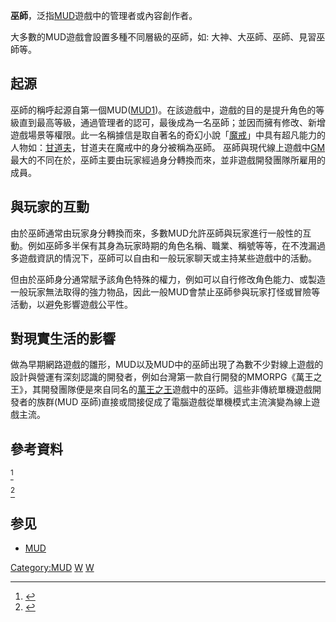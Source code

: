 {{refimprove|time=2012-02-01T11:48:30+00:00}}
'''巫師'''，泛指[[MUD|MUD]]遊戲中的管理者或內容創作者。

大多數的MUD遊戲會設置多種不同層級的巫師，如: 大神、大巫師、巫師、見習巫師等{{R|ES2-wizard-commands}}。

== 起源 ==
巫師的稱呼起源自第一個MUD([[MUD1|MUD1]])。在該遊戲中，遊戲的目的是提升角色的等級直到最高等級，通過管理者的認可，最後成為一名巫師；並因而擁有修改、新增遊戲場景等權限。此一名稱據信是取自著名的奇幻小說「[[魔戒|魔戒]]」中具有超凡能力的人物如：[[甘道夫|甘道夫]]，甘道夫在魔戒中的身分被稱為巫師。
巫師與現代線上遊戲中[[遊戲主持者|GM]]最大的不同在於，巫師主要由玩家經過身分轉換而來，並非遊戲開發團隊所雇用的成員。

== 與玩家的互動 ==
由於巫師通常由玩家身分轉換而來，多數MUD允許巫師與玩家進行一般性的互動。例如巫師多半保有其身為玩家時期的角色名稱、職業、稱號等等，在不洩漏過多遊戲資訊的情況下，巫師可以自由和一般玩家聊天或主持某些遊戲中的活動。

但由於巫師身分通常賦予該角色特殊的權力，例如可以自行修改角色能力、或製造一般玩家無法取得的強力物品，因此一般MUD會禁止巫師參與玩家打怪或冒險等活動，以避免影響遊戲公平性。

== 對現實生活的影響 ==
做為早期網路遊戲的雛形，MUD以及MUD中的巫師出現了為數不少對線上遊戲的設計與營運有深刻認識的開發者，例如台灣第一款自行開發的MMORPG《萬王之王》{{R|雷爵簡介}}，其開發團隊便是來自同名的[[萬王之王_(1996年遊戲)|萬王之王]]遊戲中的巫師。這些非傳統單機遊戲開發者的族群(MUD 巫師)直接或間接促成了電腦遊戲從單機模式主流演變為線上遊戲主流。

== 參考資料 ==
<references>

<ref name="ES2-wizard-commands">{{cite web
 | url = http://es2.muds.net/mudlib/
 | title = ES2 mudlib 巫師命令
 | date = 2002
 | publisher = ES2 官方網站
 | quote = 目前 ES2 mudlib 將指令物件依照使用權限高低分為以下幾類， 權限較高的使用者可以使用權限較低者全部的指令。
 | accessdate = 2012-02-02
 | archive-date = 2017-02-05
 | archive-url = https://web.archive.org/web/20170205010157/http://es2.muds.net/mudlib/
 | dead-url = yes
 }}</ref>

<ref name="雷爵簡介">{{cite web| url =http://www.lager.com.tw/chinese/about/history.shtml| title =雷爵简介| date =2011-03-14| publisher =雷爵官方網站| quote =『萬王之王（精裝版）』正式上市，並成為台灣史上第一套國人自製的網路遊戲。| accessdate =2011-03-14| deadurl =yes| archiveurl =https://web.archive.org/web/20031217003907/http://www.lager.com.tw/chinese/about/history.shtml| archivedate =2003-12-17}}</ref>

</references>

==参见==
* [[MUD|MUD]]

{{MUDs}}

[[Category:MUD|Category:MUD]]
[[Category:電子遊戲術語|W]]
[[Category:電子遊戲文化|W]]